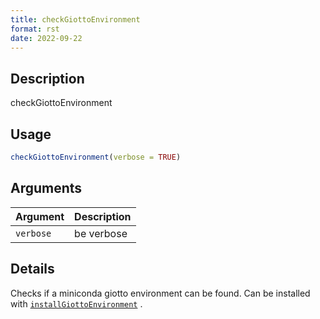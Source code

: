 ```yaml
--- 
title: checkGiottoEnvironment 
format: rst 
date: 2022-09-22 
--- 
```


## Description

checkGiottoEnvironment


## Usage

```r
checkGiottoEnvironment(verbose = TRUE)
```


## Arguments

Argument      |Description
------------- |----------------
`verbose`     |     be verbose


## Details

Checks if a miniconda giotto environment can be found.
 Can be installed with [`installGiottoEnvironment`](#installgiottoenvironment) .


